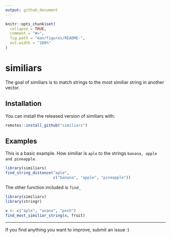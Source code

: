 ```yaml
---
output: github_document
---
```


<!-- README.md is generated from README.Rmd. Please edit that file -->

```r
knitr::opts_chunk$set(
  collapse = TRUE,
  comment = "#>",
  fig.path = "man/figures/README-",
  out.width = "100%"
)
```

# similiars

<!-- badges: start -->
<!-- badges: end -->

The goal of similiars is to match strings to the most similiar string in another vector.

## Installation

You can install the released version of similiars with:

``` r
remotes::install_github("similiars")
```

## Examples

This is a basic example. How similiar is `aple` to the strings `banana, apple and pineapple`.

```r
library(similiars)
find_string_distance("aple",
                     c("banana", "apple", "pineapple"))
```

The other function included is `find_`

```r
library(similiars)
library(stringr)

x <- c("aple", "anana", "pech")
find_most_similiar_string(x, fruit)

```

***

If you find anything you want to improve, submit an issue :)